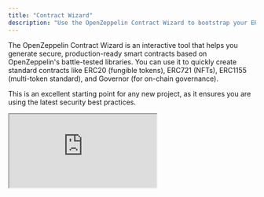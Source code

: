 ```yaml
---
title: "Contract Wizard"
description: "Use the OpenZeppelin Contract Wizard to bootstrap your ERC20, ERC721, and other standard smart contracts."
---
```


The OpenZeppelin Contract Wizard is an interactive tool that helps you generate secure, production-ready smart contracts based on OpenZeppelin's battle-tested libraries. You can use it to quickly create standard contracts like ERC20 (fungible tokens), ERC721 (NFTs), ERC1155 (multi-token standard), and Governor (for on-chain governance).

This is an excellent starting point for any new project, as it ensures you are using the latest security best practices.

<iframe
    src="https://wizard.openzeppelin.com/"
    className="w-full h-[800px] border border-gray-200 rounded-lg"
/>